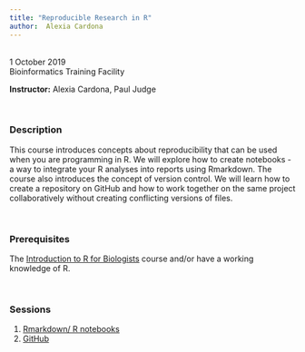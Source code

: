 ---
title: "Reproducible Research in R"
author:  Alexia Cardona
---

<br/>
1 October 2019   
Bioinformatics Training Facility

**Instructor:** Alexia Cardona, Paul Judge

<br/>

### Description

This course introduces concepts about reproducibility that can be used when you are programming in R. We will explore how to create notebooks - a way to integrate your R analyses into reports using Rmarkdown. The course also introduces the concept of version control. We will learn how to create a repository on GitHub and how to work together on the same project collaboratively without creating conflicting versions of files.

\  

### Prerequisites

The [Introduction to R for Biologists](https://training.csx.cam.ac.uk/bioinformatics/course/bioinfo-introRbio) course and/or have a working knowledge of R.

\  

### Sessions

1. [Rmarkdown/ R notebooks](rmarkdown.html)
2. [GitHub](git.html)








